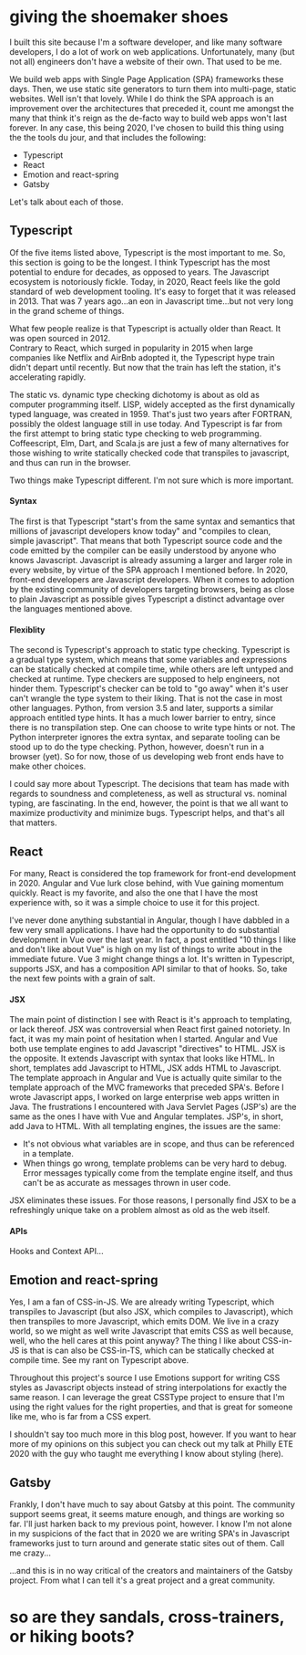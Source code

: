 
# giving the shoemaker shoes

I built this site because I'm a software developer, and like many software developers,
I do a lot of work on web applications.  Unfortunately, many (but not all) engineers don't
have a website of their own.  That used to be me.

We build web apps with Single Page Application (SPA) frameworks these days.  Then, we use
static site generators to turn them into multi-page, static websites.  Well isn't that lovely.  While I do think the SPA 
approach is an improvement over the architectures that preceded it, 
count me amongst the many that think it's reign as the de-facto way to build web apps won't last forever.
In any case, this being 2020, I've chosen to build this thing using the the tools du jour, and that
includes the following:

- Typescript
- React
- Emotion and react-spring
- Gatsby

Let's talk about each of those.

## Typescript

Of the five items listed above, Typescript is the most important to me.  So, this section is going to be the longest.
I think Typescript has the most potential to endure for decades, as opposed to years.
The Javascript ecosystem is notoriously fickle.  Today, in 2020,
React feels like the gold standard of web development tooling.  It's easy to forget that it was released in 2013.  That was 7 years ago...an eon in Javascript time...but not very long in the grand scheme of things.

What few people realize is that Typescript is actually older than React. It was open sourced in 2012.  
Contrary to React, which surged in popularity in 2015 when large companies like Netflix and AirBnb adopted it,
the Typescript hype train didn't depart until recently.  But now that the train has left the station, 
it's accelerating rapidly.

The static vs. dynamic type checking dichotomy is about as old as computer programming itself.
LISP, widely accepted as the first dynamically typed language, was created in 1959.
That's just two years after FORTRAN, possibly the oldest language still in use today.
And Typescript is far from the first attempt to bring static type checking to web programming.
Coffeescript, Elm, Dart, and Scala.js are just a few of many alternatives for those wishing to write statically checked
code that transpiles to javascript, and thus can run in the browser.

Two things make Typescript different.  I'm not sure which is more important.

#### Syntax

The first is that Typescript "start's from the same syntax and semantics that millions of javascript developers know today"
and "compiles to clean, simple javascript".  That means that both Typescript source code and the code emitted
by the compiler can be easily understood by anyone who knows Javascript.  Javascript is already assuming
a larger and larger role in every website, by virtue of the SPA approach I mentioned before.  In 2020,
front-end developers are Javascript developers.  When it comes to adoption by the existing community of 
developers targeting browsers, being as close to plain Javascript as possible gives
Typescript a distinct advantage over the languages mentioned above.

#### Flexiblity

The second is Typescript's approach to static type checking.  Typescript is a gradual type system, which
means that some variables and expressions can be statically checked at compile time, while others are left
untyped and checked at runtime.  Type checkers are supposed to help engineers, not hinder them.  Typescript's
checker can be told to "go away" when it's user can't wrangle the type system to their liking.  That is not
the case in most other languages.  Python, from version 3.5 and later, supports a similar approach entitled
type hints.  It has a much lower barrier to entry, since there is no transpilation step.  One can choose to 
write type hints or not.  The Python interpreter ignores the extra syntax, and separate tooling can be stood 
up to do the type checking.
Python, however, doesn't run in a browser (yet).  So for now, those of us developing web front ends have to
make other choices.

I could say more about Typescript.
The decisions that team has made with regards to soundness and completeness, as well as
structural vs. nominal typing, are fascinating.  In the end, however, the point is
that we all want to maximize productivity and minimize bugs.  Typescript helps, and that's all that matters.

## React

For many, React is considered the top framework for front-end development in 2020.
Angular and Vue lurk close behind, with Vue gaining momentum quickly.  React is my favorite,
and also the one that I have the most experience with, so it was a simple choice to use it for this project.

I've never done anything substantial in Angular, though I have dabbled in a few very small
applications.  I have had the opportunity to do substantial development in Vue over the last year.
In fact, a post entitled "10 things I like and don't like about Vue" is high on my list of things
to write about in the immediate future.  Vue 3 might change things a lot. It's written in Typescript, supports JSX,
and has a composition API similar to that of hooks. So, take the next few points with a grain of salt.

#### JSX

The main point of distinction I see with React is it's approach to templating, or lack thereof.
JSX was controversial when React first gained notoriety.  In fact, it was my main point of hesitation when I started.  Angular 
and Vue both use template engines to add Javascript "directives" to HTML.  JSX is the opposite.  It extends Javascript 
with syntax that looks like HTML.  In short, templates add Javascript to HTML,
JSX adds HTML to Javascript.  The template approach in Angular and Vue is actually quite similar to the template
approach of the MVC frameworks that preceded SPA's.  Before I wrote Javascript apps, I worked on large
enterprise web apps written in Java.  The frustrations I encountered with Java Servlet Pages
(JSP's) are the same as the ones I have with Vue and Angular templates.  JSP's, in short, add Java to
HTML.  With all templating engines, the issues are the same:

- It's not obvious what variables are in scope, and thus can be referenced in a template.
- When things go wrong, template problems can be very hard to debug.  Error messages typically come
from the template engine itself, and thus can't be as accurate as messages thrown in user code.

JSX eliminates these issues. For those reasons, I personally find JSX to be a refreshingly unique take on
a problem almost as old as the web itself.

#### APIs

Hooks and Context API...

## Emotion and react-spring

Yes, I am a fan of CSS-in-JS.  We are already writing Typescript, which transpiles to Javascript
(but also JSX, which compiles to Javascript), which then transpiles to more Javascript, which emits DOM.
We live in a crazy world, so we might as well write Javascript that emits CSS as well because, well, who
the hell cares at this point anyway?  The thing I like about CSS-in-JS is that is can also be CSS-in-TS,
which can be statically checked at compile time.  See my rant on Typescript above. 

Throughout this project's source I use Emotions support for writing CSS styles as Javascript objects
instead of string interpolations for exactly the same reason.  I can leverage the great CSSType
project to ensure that I'm using the right values for the right properties, and that is great
for someone like me, who is far from a CSS expert.   

I shouldn't say too much more in this blog post, however.  If you want to hear more of my opinions
on this subject you can check out my talk at Philly ETE 2020 with the guy who taught me everything
I know about styling (here).

## Gatsby

Frankly, I don't have much to say about Gatsby at this point.  The community support seems great,
it seems mature enough, and things are working so far.  I'll just harken back to my previous point,
however.  I know I'm not alone in my suspicions of the fact that in 2020 we are writing SPA's in
Javascript frameworks just to turn around and generate static sites out of them.  Call me crazy...

...and this is in no way critical of the creators and maintainers of the Gatsby project.  From what I
can tell it's a great project and a great community.

# so are they sandals, cross-trainers, or hiking boots?
